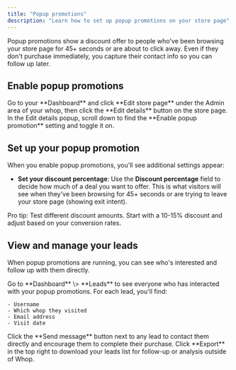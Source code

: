 ```yaml
---
title: "Popup promotions"
description: "Learn how to set up popup promotions on your store page"
---
```


Popup promotions show a discount offer to people who've been browsing your store page for 45\+ seconds or are about to click away. Even if they don't purchase immediately, you capture their contact info so you can follow up later.

## Enable popup promotions

<Steps>
  <Step title="Access your store settings" titleSize="h3">
    Go to your **Dashboard** and click **Edit store page** under the Admin area of your whop, then click the **Edit details** button on the store page.
  </Step>
  <Step title="Turn on popup promotions" titleSize="h3">
    In the Edit details popup, scroll down to find the **Enable popup promotion** setting and toggle it on.
  </Step>
</Steps>

## Set up your popup promotion

When you enable popup promotions, you'll see additional settings appear:

- **Set your discount percentage**: Use the **Discount percentage** field to decide how much of a deal you want to offer. This is what visitors will see when they've been browsing for 45\+ seconds or are trying to leave your store page (showing exit intent).

<Tip>
  Pro tip: Test different discount amounts. Start with a 10-15% discount and adjust based on your conversion rates.
</Tip>

## View and manage your leads

When popup promotions are running, you can see who's interested and follow up with them directly.

<Steps>
  <Step title="Check your leads" titleSize="h3">
    Go to **Dashboard** \> **Leads** to see everyone who has interacted with your popup promotions.
  </Step>
  <Step title="Review lead details" titleSize="h3">
    For each lead, you'll find:

    - Username
    - Which whop they visited
    - Email address
    - Visit date
  </Step>
  <Step title="Reach out to your leads" titleSize="h3">
    Click the **Send message** button next to any lead to contact them directly and encourage them to complete their purchase.
  </Step>
  <Step title="Export your data (optional)" titleSize="h3">
    Click **Export** in the top right to download your leads list for follow-up or analysis outside of Whop.
  </Step>
</Steps>